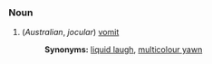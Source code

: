 ===Noun===

#(''Australian'', ''jocular'') [[vomit]]
#:'''Synonyms:''' [[liquid laugh]], [[multicolour yawn]]